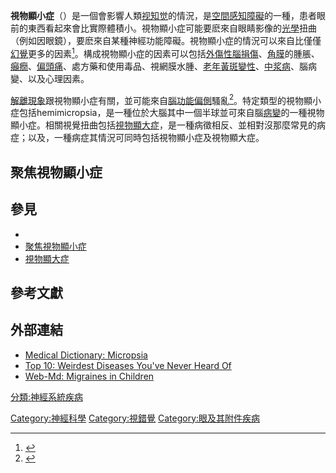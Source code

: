 {{expand|time=2013-09-05T00:16:20+00:00}}
{{Infobox symptom
|Name = 視物顯小症
|Image = Alice par John Tenniel 11.png
|Caption = 一幅描繪視物顯小症症狀的圖畫，來自[[路易斯·卡羅|路易斯·卡羅]]1865的小說''[[爱丽丝梦游仙境|爱丽丝梦游仙境]]''。
|Width = 300px
|ICD10 = {{ICD10|H|53||h|53}}
|ICD9 = {{ICD9|368.14}}
|MeshID = D014786
}}

'''視物顯小症'''（{{lang-en|Micropsia}}）是一個會影響人類[[视知觉|视知觉]]的情況，是[[空間感知障礙|空間感知障礙]]的一種，患者眼前的東西看起來會比實際體積小。視物顯小症可能要麽來自眼睛影像的[[光學|光學]]扭曲（例如因眼鏡），要麽來自某種神經功能障礙。視物顯小症的情況可以來自比僅僅[[幻覺|幻覺]]更多的因素<ref name="Walsh and Hoyt's clinical neuro-ophthalmology: the essentials">{{cite book |author=John B Kerrison; Miller, Neil; Walsh, Frank; Newman, Nancy J.; Hoyt, William Graves; Valérie Biousse |title=Walsh and Hoyt's clinical neuro-ophthalmology: the essentials |url=https://archive.org/details/walshhoytsclinic00wals |publisher=Wolters Kluwer Health/Lippincott Williams & Wilkins |location=Philadelphia |year=2008 |pages=[https://archive.org/details/walshhoytsclinic00wals/page/282 282] |isbn=0-7817-6379-7 |oclc= |doi=}}</ref>。構成視物顯小症的因素可以包括[[外傷性腦捐傷|外傷性腦捐傷]]、[[角膜|角膜]]的腫脹、[[癲癇|癲癇]]、[[偏頭痛|偏頭痛]]、處方藥和使用毒品、視網膜水腫、[[老年黃斑變性|老年黃斑變性]]、[[中心性浆液性脉络膜视网膜病变|中浆病]]、腦病變、以及心理因素。

[[解離（神經心理學）|解離現象]]跟視物顯小症有關，並可能來自[[腦功能偏側|腦功能偏側]]騷亂<ref name="pmid12616098">{{cite journal |author=Lipsanen T, Korkeila J, Saarijärvi S, Lauerma H |title=Micropsia and dissociative disorders |journal=J Neuroophthalmol |volume=23 |issue=1 |pages=106–7 |pmid=12616098 |doi=10.1097/00041327-200303000-00060 |url=http://meta.wkhealth.com/pt/pt-core/template-journal/lwwgateway/media/landingpage.htm?issn=1070-8022&volume=23&issue=1&spage=106 |date=March 2003 |access-date=2013-09-04 |archive-date=2012-03-26 |archive-url=https://web.archive.org/web/20120326115950/http://meta.wkhealth.com/pt/pt-core/template-journal/lwwgateway/media/landingpage.htm?issn=1070-8022&volume=23&issue=1&spage=106 |dead-url=no }}</ref>。特定類型的視物顯小症包括hemimicropsia，是一種位於大腦其中一個半球並可來自腦[[病變|病變]]的一種視物顯小症。相關視覺扭曲包括[[視物顯大症|視物顯大症]]，是一種病徵相反、並相對沒那麼常見的病症；以及{{link-en|愛麗絲夢游仙境症|Alice in Wonderland syndrome}}，一種病症其情況可同時包括視物顯小症及視物顯大症。

==聚焦視物顯小症==

==參見==
* {{link-en|愛麗絲夢游仙境症|Alice in Wonderland syndrome}}
* [[聚焦視物顯小症|聚焦視物顯小症]]
* [[視物顯大症|視物顯大症]]

==參考文獻==
{{reflist|2}}

==外部連結==
* [http://medical-dictionary.thefreedictionary.com/micropsia Medical Dictionary: Micropsia]{{Wayback|url=http://medical-dictionary.thefreedictionary.com/micropsia |date=20110612092643 }}
* [http://www.getwonder.com/06/top-10-weirdest-diseases-you%E2%80%99ve-never-heard-of.html Top 10: Weirdest Diseases You've Never Heard Of]{{Wayback|url=http://www.getwonder.com/06/top-10-weirdest-diseases-you%E2%80%99ve-never-heard-of.html |date=20160303165448 }}
* [http://www.webmd.com/migraines-headaches/migraines-in-children?page=3 Web-Md: Migraines in Children]{{Wayback|url=http://www.webmd.com/migraines-headaches/migraines-in-children?page=3 |date=20101211115616 }}

[[分類:神經系統疾病|分類:神經系統疾病]]
[[Category:神經科學|Category:神經科學]]
[[Category:視錯覺|Category:視錯覺]]
[[Category:眼及其附件疾病|Category:眼及其附件疾病]]